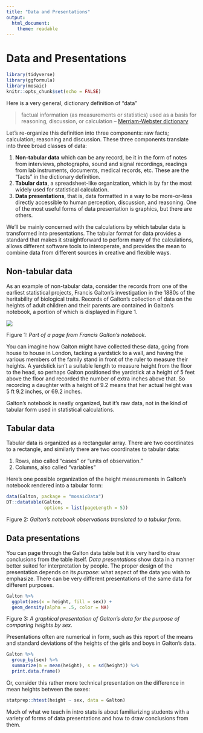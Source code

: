 ```yaml
---
title: "Data and Presentations"
output: 
  html_document: 
    theme: readable
---
```


# Data and Presentations

```r
library(tidyverse)
library(ggformula)
library(mosaic)
knitr::opts_chunk$set(echo = FALSE)
```

Here is a very general, dictionary definition of "data"

> factual information (as measurements or statistics) used as a basis for reasoning, discussion, or calculation -- [Merriam-Webster dictionary](https://www.merriam-webster.com/dictionary/data)

Let's re-organize this definition into three components: raw facts; calculation; reasoning and discussion. These three components translate into three broad classes of data:

1. **Non-tabular data** which can be any record, be it in the form of notes from interviews, photographs, sound and signal recordings, readings from lab instruments, documents, medical records, etc. These are the "facts" in the dictionary definition.
2. **Tabular data**, a spreadsheet-like organization, which is by far the most widely used for statistical calculation.
3. **Data presentations**, that is, data formatted in a way to be more-or-less directly accessible to human perception, discussion, and reasoning. One of the most useful forms of data presentation is graphics, but there are others.

We'll be mainly concerned with the calculations by which tabular data is transformed into presentations. The tabular format for data provides a standard that makes it straightforward to perform many of the calculations, allows different software tools to interoperate, and provides the mean to combine data from different sources in creative and flexible ways.

## Non-tabular data

As an example of non-tabular data, consider the records from one of the earliest statistical projects, Francis Galton's investigation in the 1880s of the heritability of biological traits. Records of Galton's collection of data on the heights of adult children and their parents are contained in Galton's notebook, a portion of which is displayed in Figure 1.

![](images/galton-notebook.jpg)

Figure 1: *Part of a page from Francis Galton's notebook.*



You can imagine how Galton might have collected these data, going from house to house in London, tacking a yardstick to a wall, and having the various members of the family stand in front of the ruler to measure their heights. A yardstick isn't a suitable length to measure height from the floor to the head, so perhaps Galton positioned the yardstick at a height of 5 feet above the floor and recorded the number of extra inches above that. So recording a daughter with a height of 9.2 means that her actual height was 5 ft 9.2 inches, or 69.2 inches.

Galton's notebook is neatly organized, but it's raw data, not in the kind of tabular form used in statistical calculations.

## Tabular data

Tabular data is organized as a rectangular array. There are two coordinates to a rectangle, and similarly there are two coordinates to tabular data:

1. Rows, also called "cases" or "units of observation."
2. Columns, also called "variables"

Here's one possible organization of the height measurements in Galton's notebook rendered  into a tabular form:

```r
data(Galton, package = "mosaicData")
DT::datatable(Galton,
              options = list(pageLength = 5))
```

Figure 2: *Galton's notebook observations translated to a tabular form.*

## Data presentations

You can page through the Galton data table but it is very hard to draw conclusions from the table itself. *Data presentations* show data in a manner better suited for interpretation by people. The proper design of the presentation depends on its *purpose*: what aspect of the data you wish to emphasize. There can be very different presentations of the same data for different purposes.

```r
Galton %>%
  ggplot(aes(x = height, fill = sex)) +
  geom_density(alpha = .5, color = NA)
```

Figure 3: *A graphical presentation of Galton's data for the purpose of comparing heights by sex.*

Presentations often are numerical in form, such as this report of the means and standard deviations of the heights of the girls and boys in Galton's data.

```r
Galton %>%
  group_by(sex) %>%
  summarize(m = mean(height), s = sd(height)) %>%
  print.data.frame()
```

Or, consider this rather more technical presentation on the difference in mean heights between the sexes:

```r
statprep::htest(height ~ sex, data = Galton) 
```

Much of what we teach in intro stats is about familiarizing students with a variety of forms of data presentations and how to draw conclusions from them.
